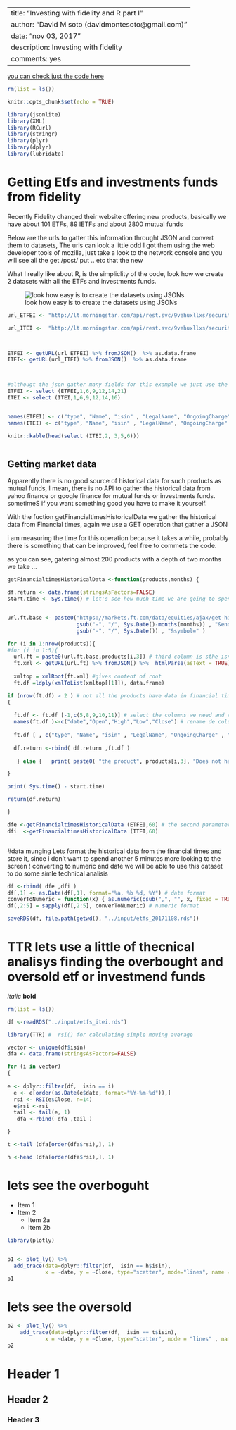 
---
title: "Investing with fidelity and R part I"
author: "David M soto (davidmontesoto@gmail.com)"
date: "nov 03, 2017"
description: Investing with fidelity
comments: yes
---


[you can check just the code here ](https://github.com/DavidMSoto/blog/blob/master/mfunds/code/ScrapingFidelity.R)


```r
rm(list = ls())

knitr::opts_chunk$set(echo = TRUE)

library(jsonlite)  
library(XML)       
library(RCurl)     
library(stringr)   
library(plyr)      
library(dplyr)     
library(lubridate) 

```





# Getting Etfs and investments funds from fidelity #

Recently Fidelity changed their website offering new products, 
basically we have about 101 ETFs, 89 IETFs and about 2800 mutual funds

Below are the urls to gatter this information throught JSON and convert them to datasets, 
The urls can look a little odd I got them using the web developer tools of mozilla, 
just take a look to the network console and you will see all the get /post/ put .. etc that the new 

What I really like about R, is the simpliclity of the code, look how we create 2 datasets with all the ETFs and investments funds.

![look how easy is to create the datasets using JSONs](http://www.fillmurray.com/600/400)


```r


url_ETFEI <- "http://lt.morningstar.com/api/rest.svc/9vehuxllxs/security/screener?page=1&pageSize=1000&sortOrder=LegalName%20asc&outputType=json&version=1&languageId=en-GB&currencyId=GBP&universeIds=ETEXG$XLON_3518|ETALL$$ALL_3518&securityDataPoints=SecId|Name|TenforeId|holdingTypeId|isin|sedol|QR_MonthDate|LegalName|Yield_M12|OngoingCharge|StarRatingM255|CustomCategoryId3Name|CollectedSRRI|QR_GBRReturnM12_5|QR_GBRReturnM12_4|QR_GBRReturnM12_3|QR_GBRReturnM12_2|QR_GBRReturnM12_1|CustomMinimumPurchaseAmount|GBRReturnM0|GBRReturnM12|GBRReturnM36|GBRReturnM60|GBRReturnM120&subUniverseId=ETFEI"

url_ITEI <-  "http://lt.morningstar.com/api/rest.svc/9vehuxllxs/security/screener?page=1&pageSize=1000&sortOrder=LegalName%20asc&outputType=json&version=1&languageId=en-GB&currencyId=GBP&universeIds=FCGBR%24%24ALL_3519&securityDataPoints=SecId%7CName%7CTenforeId%7CholdingTypeId%7Cisin%7Csedol%7CQR_MonthDate%7CLegalName%7CYield_M12%7CAnnualReportOngoingCharge%7CStarRatingM255%7CCustomCategoryId3Name%7CQR_GBRReturnM12_5%7CQR_GBRReturnM12_4%7CQR_GBRReturnM12_3%7CQR_GBRReturnM12_2%7CQR_GBRReturnM12_1%7CCustomMinimumPurchaseAmount%7CGBRReturnM0%7CGBRReturnM12%7CGBRReturnM36%7CGBRReturnM60%7CGBRReturnM120&filters=&term=&subUniverseId=ITEI"



ETFEI <- getURL(url_ETFEI) %>% fromJSON()  %>% as.data.frame
ITEI<- getURL(url_ITEI) %>% fromJSON()  %>% as.data.frame 



#althougt the json gather many fields for this example we just use the below columns
ETFEI <- select (ETFEI,1,6,9,12,14,21)
ITEI <- select (ITEI,1,6,9,12,14,16)


names(ETFEI) <- c("type", "Name", "isin" , "LegalName", "OngoingCharge" , "category")
names(ITEI) <- c("type", "Name", "isin" , "LegalName", "OngoingCharge" , "category")

knitr::kable(head(select (ITEI,2, 3,5,6)))



```

## Getting market data 

Apparently there is no good source of historical data for such  products as mutual funds,
I mean, there is no API to gather the historical data from yahoo finance or google finance for mutual funds or investments funds.
sometimeS if you want something good you have to make it yourself. 

With the fuction getFinancialtimesHistoricalData we gather the historical data from  Financial times, again we use a GET operation that gather a JSON

i am measuring the time for this operation because it takes a while, probably there is something that can be improved, feel free to commets the code. 

as you can see, gatering almost 200 products with a depth of two months we take ... 


```r


getFinancialtimesHistoricalData <-function(products,months) {

df.return <- data.frame(stringsAsFactors=FALSE) 
start.time <- Sys.time() # let's see how much time we are going to spend in this 


url.ft.base <- paste0("https://markets.ft.com/data/equities/ajax/get-historical-prices?startDate=", 
                      gsub("-", "/", Sys.Date()-months(months)) , "&endDate=", 
                      gsub("-", "/", Sys.Date()) , "&symbol=" )

for (i in 1:nrow(products)){
#for (i in 1:5){
  url.ft = paste0(url.ft.base,products[i,3]) # third column is sthe isnn
  ft.xml <- getURL(url.ft) %>% fromJSON() %>%  htmlParse(asText = TRUE) 
  
  xmltop = xmlRoot(ft.xml) #gives content of root
  ft.df =ldply(xmlToList(xmltop[[1]]), data.frame) 

if (nrow(ft.df) > 2 ) # not all the products have data in financial times, 
{
  
  ft.df <- ft.df [-1,c(5,8,9,10,11)] # select the columns we need and remove the first row
  names(ft.df )<-c("date","Open","High","Low","Close") # rename de columms
  
  ft.df [ , c("type", "Name", "isin" , "LegalName", "OngoingCharge" , "category") ] <-  products [ i,] 
  
  df.return <-rbind( df.return ,ft.df )
 
   } else {   print( paste0( "the product", products[i,3], "Does not have any data in financial times API")) }

}

print( Sys.time() - start.time)

return(df.return)

}

dfe <-getFinancialtimesHistoricalData (ETFEI,60) # the second parameter is the number of months
dfi  <-getFinancialtimesHistoricalData (ITEI,60)



```


#data munging
Lets format the historical data from the financial times and store it, since i don't want to spend another 5 minutes more looking to the screen !
converting to numeric and date we will be able to use this dataset to do some simle technical analisis

```r

df <-rbind( dfe ,dfi )
df[,1] <- as.Date(df[,1], format="%a, %b %d, %Y") # date format
converToNumeric = function(x) { as.numeric(gsub(",", "", x, fixed = TRUE)) }
df[,2:5] = sapply(df[,2:5], converToNumeric) # numeric format

saveRDS(df, file.path(getwd(), "../input/etfs_20171108.rds"))

```


# TTR lets use a little of thecnical analisys finding the  overbought and oversold etf or investmend funds 


*italic*   **bold**

```r

rm(list = ls())

df <-readRDS("../input/etfs_itei.rds")

library(TTR) #  rsi() for calculating simple moving average

vector <- unique(df$isin)
dfa <- data.frame(stringsAsFactors=FALSE) 

for (i in vector)
{
  
e <- dplyr::filter(df,  isin == i)
  e <- e[order(as.Date(e$date, format="%Y-%m-%d")),]
  rsi <- RSI(e$Close, n=14)
  e$rsi <-rsi
  tail <- tail(e, 1)
   dfa <-rbind( dfa ,tail )

}

t <-tail (dfa[order(dfa$rsi),], 1)

h <-head (dfa[order(dfa$rsi),], 1)

```


# lets see the overboguht 

* Item 1
* Item 2
    + Item 2a
    + Item 2b
    

```r
library(plotly)


p1 <- plot_ly() %>% 
  add_trace(data=dplyr::filter(df,  isin == h$isin),
            x = ~date, y = ~Close, type="scatter", mode="lines", name = h$isin) 
p1
``` 

# lets see the oversold 




```r
p2 <- plot_ly() %>% 
    add_trace(data=dplyr::filter(df,  isin == t$isin),
            x = ~date, y = ~Close, type="scatter", mode = "lines" , name = t$isin) 
p2

```



# Header 1

## Header 2

### Header 3




